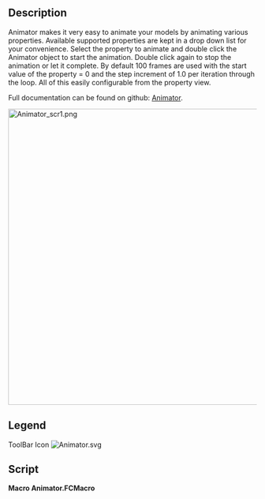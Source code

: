 <languages/>
<translate>

<!--T:1-->
{{Macro
|Name=Macro Animator
|Icon=Animator.svg
|Description=Animate your model by animating its properties with this feature Python object
|Author=TheMarkster
|Version=0.2023.09.30c
|Date=2022-09-30
|FCVersion=Python 3 versions
|Download=[https://wiki.freecadweb.org/File:Animator.svg ToolBar Icon]
|Links=[https://github.com/mwganson/animator Full Documentation on Github]
}}

== Description == <!--T:2-->

<!--T:3-->
Animator makes it very easy to animate your models by animating various properties. Available supported properties are kept in a drop down list for your convenience. Select the property to animate and double click the Animator object to start the animation. Double click again to stop the animation or let it complete. By default 100 frames are used with the start value of the property = 0 and the step increment of 1.0 per iteration through the loop. All of this easily configurable from the property view.

<!--T:4-->
Full documentation can be found on github: [https://github.com/mwganson/animator Animator].

</translate>
[[File:Animator_scr1.png|600px]]
<translate>
<!--T:5-->
{{Caption|Macro Animator screenshot‎}}

== Legend == <!--T:6-->

</translate>
{{Codeextralink|https://gist.github.com/mwganson/dace9e8dcfd861500647f9405c668358/raw/1ee79040c95862cf416d6fb6e3f7975c1c8a7f74/Animator.FCMacro|Animator.FCMacro}}
<translate>

<!--T:7-->
ToolBar Icon
</translate>
[[Image:Animator.svg]]
<translate>

== Script == <!--T:8-->

</translate>
'''Macro Animator.FCMacro'''

{{CodeDownload|https://gist.github.com/mwganson/dace9e8dcfd861500647f9405c668358|Animator.FCMacro}}